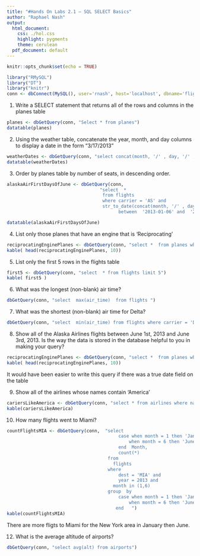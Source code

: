 ```yaml
---
title: "#Hands On Labs 2.1 – SQL SELECT Basics"
author: "Raphael Nash"
output:
  html_document:
    css: ./hol.css
    highlight: pygments
    theme: cerulean
  pdf_document: default
---
```


```r
knitr::opts_chunk$set(echo = TRUE)
```

```r

library("RMySQL")
library("DT")
library("knitr")
conn <- dbConnect(MySQL(), user='rnash', host='localhost', dbname='flights')

```


1.  Write a SELECT statement that returns all of the rows and columns in the planes table
```r

planes <- dbGetQuery(conn, "Select * from planes")
datatable(planes)

```

2. Using the weather table, concatenate the year, month, and day columns to display a date in the form "3/17/2013"

```r

weatherDates <- dbGetQuery(conn, "select concat(month, '/' , day, '/' , year)   from weather")
datatable(weatherDates)

```

3. Order by planes table by number of seats, in descending order.
```r

alaskaAirFirstDaysOfJune <- dbGetQuery(conn,
                                   "select  * 
                                    from flights 
                                    where carrier = 'AS' and 
                                    str_to_date(concat(month, '/' , day, '/' , year), '%m/%d/%Y') 
                                          between  '2013-01-06' and  '2013-03-06' ")

datatable(alaskaAirFirstDaysOfJune)

```


4. List only those planes that have an engine that is 'Reciprocating'

```r

reciprocatingEnginePlanes <- dbGetQuery(conn, "select *  from planes where engine = 'Reciprocating'")
kable( head(reciprocatingEnginePlanes, 10))

```

5. List only the first 5 rows in the flights table

```r
first5 <- dbGetQuery(conn, "select  * from flights limit 5")
kable( first5 )
```

6. What was the longest (non-blank) air time?
```r
dbGetQuery(conn, "select  max(air_time)  from flights ")
```

7. What was the shortest (non-blank) air time for Delta?
```r
dbGetQuery(conn, "select  min(air_time) from flights where carrier = 'DL' ")
```

8. Show all of the Alaska Airlines flights between June 1st, 2013 and June 3rd, 2013. Is the way the data is stored in the database helpful to you in making your query?
```r
reciprocatingEnginePlanes <- dbGetQuery(conn, "select *  from planes where engine = 'Reciprocating'")
kable( head(reciprocatingEnginePlanes, 10))
```
It would have been easier to write this query if there was a true date field on the table

9. Show all of the airlines whose names contain 'America'
```r
cariersLikeAmerica <- dbGetQuery(conn, "select * from airlines where name like '%America%'") 
kable(cariersLikeAmerica)
```

10.  How many flights went to Miami?
```r
countFlightsMIA <- dbGetQuery(conn,  "select 
	                                      case when month = 1 then 'Jan'
		                                      when month = 6 then 'June'
	                                      end  Month, 
	                                      count(*) 
                                      from 
                                        flights 
                                      where 
	                                      dest = 'MIA' and
	                                      year = 2013 and
                                        month in (1,6)
                                      group  by 
                                          case when month = 1 then 'Jan'
		                                      when month = 6 then 'June'
	                                     end   ") 
kable(countFlightsMIA)
```

There are more fligts to Miami for the New York area in January then June.

12. What is the average altitude of airports?
```r
dbGetQuery(conn, "select avg(alt) from airports")

```

